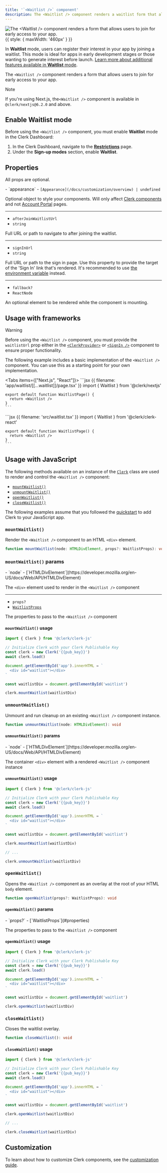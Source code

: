 ```yaml
---
title: '`<Waitlist />` component'
description: The <Waitlist /> component renders a waitlist form that allows users to join for early access to your application.
---
```


![The \<Waitlist /> component renders a form that allows users to join for early access to your app.](/docs/images/ui-components/waitlist.png){{ style: { maxWidth: '460px' } }}

In **Waitlist** mode, users can register their interest in your app by joining a waitlist. This mode is ideal for apps in early development stages or those wanting to generate interest before launch. [Learn more about additional features available in **Waitlist** mode](/docs/authentication/configuration/restrictions#waitlist).

The `<Waitlist />` component renders a form that allows users to join for early access to your app.

> [!NOTE]
> If you're using Next.js, the`<Waitlist />` component is available in `@clerk/nextjs@6.2.0` and above.

## Enable Waitlist mode

Before using the `<Waitlist />` component, you must enable **Waitlist** mode in the Clerk Dashboard:

1. In the Clerk Dashboard, navigate to the [**Restrictions**](https://dashboard.clerk.com/last-active?path=user-authentication/restrictions) page.
1. Under the **Sign-up modes** section, enable **Waitlist**.

## Properties

All props are optional.

<Properties>
  - `appearance`
  - <code>[Appearance](/docs/customization/overview) | undefined</code>

  Optional object to style your components. Will only affect [Clerk components](/docs/components/overview) and not [Account Portal](/docs/customization/account-portal/overview) pages.

  ---

  - `afterJoinWaitlistUrl`
  - `string`

  Full URL or path to navigate to after joining the waitlist.

  ---

  - `signInUrl`
  - `string`

  Full URL or path to the sign in page. Use this property to provide the target of the 'Sign In' link that's rendered. It's recommended to use [the environment variable](/docs/deployments/clerk-environment-variables#sign-in-and-sign-up-redirects) instead.

  ---

  - `fallback?`
  - `ReactNode`

  An optional element to be rendered while the component is mounting.
</Properties>

## Usage with frameworks

> [!WARNING]
> Before using the `<Waitlist />` component, you must provide the `waitlistUrl` prop either in the [`<ClerkProvider>`](/docs/components/clerk-provider#properties) or [`<SignIn />`](/docs/components/authentication/sign-in#properties) component to ensure proper functionality.

The following example includes a basic implementation of the `<Waitlist />` component. You can use this as a starting point for your own implementation.

<Tabs items={["Next.js", "React"]}>
  <Tab>
    ```jsx {{ filename: 'app/waitlist/[[...waitlist]]/page.tsx' }}
    import { Waitlist } from '@clerk/nextjs'

    export default function WaitlistPage() {
      return <Waitlist />
    }
    ```
  </Tab>

  <Tab>
    ```jsx {{ filename: 'src/waitlist.tsx' }}
    import { Waitlist } from '@clerk/clerk-react'

    export default function WaitlistPage() {
      return <Waitlist />
    }
    ```
  </Tab>
</Tabs>

## Usage with JavaScript

The following methods available on an instance of the [`Clerk`](/docs/references/javascript/clerk/clerk) class are used to render and control the `<Waitlist />` component:

- [`mountWaitlist()`](#mount-waitlist)
- [`unmountWaitlist()`](#unmount-waitlist)
- [`openWaitlist()`](#open-waitlist)
- [`closeWaitlist()`](#close-waitlist)

The following examples assume that you followed the [quickstart](/docs/quickstarts/javascript) to add Clerk to your JavaScript app.

### <code>mount<wbr />Waitlist()</code>

Render the `<Waitlist />` component to an HTML `<div>` element.

```typescript
function mountWaitlist(node: HTMLDivElement, props?: WaitlistProps): void
```

### <code>mount<wbr />Waitlist()</code> params

<Properties>
  - `node`
  - [`HTMLDivElement`](https://developer.mozilla.org/en-US/docs/Web/API/HTMLDivElement)

  The `<div>` element used to render in the `<Waitlist />` component

  ---

  - `props?`
  - [`WaitlistProps`](#properties)

  The properties to pass to the `<Waitlist />` component
</Properties>

#### `mountWaitlist()` usage

```js {{ filename: 'main.js', mark: [13] }}
import { Clerk } from '@clerk/clerk-js'

// Initialize Clerk with your Clerk Publishable Key
const clerk = new Clerk('{{pub_key}}')
await clerk.load()

document.getElementById('app').innerHTML = `
  <div id="waitlist"></div>
`

const waitlistDiv = document.getElementById('waitlist')

clerk.mountWaitlist(waitlistDiv)
```

### <code>unmount<wbr />Waitlist()</code>

Unmount and run cleanup on an existing `<Waitlist />` component instance.

```typescript
function unmountWaitlist(node: HTMLDivElement): void
```

#### `unmountWaitlist()` params

<Properties>
  - `node`
  - [`HTMLDivElement`](https://developer.mozilla.org/en-US/docs/Web/API/HTMLDivElement)

  The container `<div>` element with a rendered `<Waitlist />` component instance
</Properties>

#### `unmountWaitlist()` usage

```js {{ filename: 'main.js', mark: [17] }}
import { Clerk } from '@clerk/clerk-js'

// Initialize Clerk with your Clerk Publishable Key
const clerk = new Clerk('{{pub_key}}')
await clerk.load()

document.getElementById('app').innerHTML = `
  <div id="waitlist"></div>
`

const waitlistDiv = document.getElementById('waitlist')

clerk.mountWaitlist(waitlistDiv)

// ...

clerk.unmountWaitlist(waitlistDiv)
```

### `openWaitlist()`

Opens the `<Waitlist />` component as an overlay at the root of your HTML `body` element.

```typescript
function openWaitlist(props?: WaitlistProps): void
```

#### `openWaitlist()` params

<Properties>
  - `props?`
  - [`WaitlistProps`](#properties)

  The properties to pass to the `<Waitlist />` component
</Properties>

#### `openWaitlist()` usage

```js {{ filename: 'main.js', mark: [13] }}
import { Clerk } from '@clerk/clerk-js'

// Initialize Clerk with your Clerk Publishable Key
const clerk = new Clerk('{{pub_key}}')
await clerk.load()

document.getElementById('app').innerHTML = `
  <div id="waitlist"></div>
`

const waitlistDiv = document.getElementById('waitlist')

clerk.openWaitlist(waitlistDiv)
```

### `closeWaitlist()`

Closes the waitlist overlay.

```typescript
function closeWaitlist(): void
```

#### `closeWaitlist()` usage

```js {{ filename: 'main.js', mark: [17] }}
import { Clerk } from '@clerk/clerk-js'

// Initialize Clerk with your Clerk Publishable Key
const clerk = new Clerk('{{pub_key}}')
await clerk.load()

document.getElementById('app').innerHTML = `
  <div id="waitlist"></div>
`

const waitlistDiv = document.getElementById('waitlist')

clerk.openWaitlist(waitlistDiv)

// ...

clerk.closeWaitlist(waitlistDiv)
```

## Customization

To learn about how to customize Clerk components, see the [customization guide](/docs/customization/overview).
